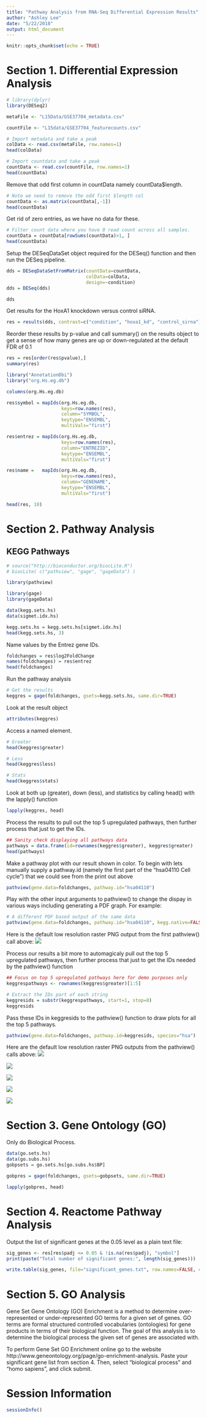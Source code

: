 ```yaml
---
title: "Pathway Analysis from RNA-Seq Differential Expression Results"
author: "Ashley Lee"
date: "5/22/2018"
output: html_document
---
```


```r
knitr::opts_chunk$set(echo = TRUE)
```

# Section 1. Differential Expression Analysis

```r
# library(dplyr)
library(DESeq2)
```

```r
metaFile <- "L15Data/GSE37704_metadata.csv"

countFile <- "L15data/GSE37704_featurecounts.csv"
```

```r
# Import metadata and take a peak
colData <- read.csv(metaFile, row.names=1)
head(colData)
```

```r
# Import countdata and take a peak
countData <- read.csv(countFile, row.names=1)
head(countData)
```

Remove that odd first column in countData namely countData$length.
```r
# Note we need to remove the odd first $length col
countData <- as.matrix(countData[,-1])
head(countData)
```

Get rid of zero entries, as we have no data for these.
```r
# Filter count data where you have 0 read count across all samples.
countData = countData[rowSums(countData)>1, ]
head(countData)
```

Setup the DESeqDataSet object required for the DESeq() function and then run the DESeq pipeline. 
```r
dds = DESeqDataSetFromMatrix(countData=countData,
                             colData=colData,
                             design=~condition)
dds = DESeq(dds)
```

```r
dds
```

Get results for the HoxA1 knockdown versus control siRNA.

```r
res = results(dds, contrast=c("condition", "hoxa1_kd", "control_sirna"))
```

Reorder these results by p-value and call summary() on the results object to get a sense of how many genes are up or down-regulated at the default FDR of 0.1
```r
res = res[order(res$pvalue),]
summary(res)
```

```r
library("AnnotationDbi")
library("org.Hs.eg.db")
```

```r
columns(org.Hs.eg.db)
```

```r
res$symbol = mapIds(org.Hs.eg.db,
                    keys=row.names(res), 
                    column="SYMBOL",
                    keytype="ENSEMBL",
                    multiVals="first")
```

```r
res$entrez = mapIds(org.Hs.eg.db,
                    keys=row.names(res), 
                    column="ENTREZID",
                    keytype="ENSEMBL",
                    multiVals="first")
```

```r
res$name =   mapIds(org.Hs.eg.db,
                    keys=row.names(res), 
                    column="GENENAME",
                    keytype="ENSEMBL",
                    multiVals="first")
```

```r
head(res, 10)
```

# Section 2. Pathway Analysis

## KEGG Pathways

```r
# source("http://bioconductor.org/biocLite.R")
# biocLite( c("pathview", "gage", "gageData") )
```


```r
library(pathview)
```

```r
library(gage)
library(gageData)

data(kegg.sets.hs)
data(sigmet.idx.hs)

kegg.sets.hs = kegg.sets.hs[sigmet.idx.hs]
head(kegg.sets.hs, 3)
```

Name values by the Entrez gene IDs.
```r
foldchanges = res$log2FoldChange
names(foldchanges) = res$entrez
head(foldchanges)
```

Run the pathway analysis
```r
# Get the results
keggres = gage(foldchanges, gsets=kegg.sets.hs, same.dir=TRUE)
```

Look at the result object
```r
attributes(keggres)
```

Access a named element.
```r
# Greater
head(keggres$greater)
```

```r
# Less
head(keggres$less)
```

```r
# Stats
head(keggres$stats)
```

Look at both up (greater), down (less), and statistics by calling head() with the lapply() function

```r
lapply(keggres, head)
```

Process the results to pull out the top 5 upregulated pathways, then further process that just to get the IDs.
```r
## Sanity check displaying all pathways data
pathways = data.frame(id=rownames(keggres$greater), keggres$greater)
head(pathways)
```

Make a pathway plot with our result shown in color. To begin with lets manually supply a pathway.id (namely the first part of the "hsa04110 Cell cycle") that we could see from the print out above
```r
pathview(gene.data=foldchanges, pathway.id="hsa04110")
```

Play with the other input arguments to pathview() to change the dispay in various ways including generating a PDF graph. For example: 
```r
# A different PDF based output of the same data
pathview(gene.data=foldchanges, pathway.id="hsa04110", kegg.native=FALSE)
```

Here is the default low resolution raster PNG output from the first pathview() call above:
![](hsa04110.pathview.png)

Process our results a bit more to automagicaly pull out the top 5 upregulated pathways, then further process that just to get the IDs needed by the pathview() function
```r
## Focus on top 5 upregulated pathways here for demo purposes only
keggrespathways <- rownames(keggres$greater)[1:5]

# Extract the IDs part of each string
keggresids = substr(keggrespathways, start=1, stop=8)
keggresids
```

Pass these IDs in keggresids to the pathview() function to draw plots for all the top 5 pathways.
```r
pathview(gene.data=foldchanges, pathway.id=keggresids, species="hsa")
```

Here are the default low resolution raster PNG outputs from the pathview() calls above:
![](hsa04640.pathview.png)

![](hsa04630.pathview.png)

![](hsa04142.pathview.png)

![](hsa00140.pathview.png)

![](hsa04740.pathview.png)


# Section 3. Gene Ontology (GO)

Only do Biological Process.
```r
data(go.sets.hs)
data(go.subs.hs)
gobpsets = go.sets.hs[go.subs.hs$BP]

gobpres = gage(foldchanges, gsets=gobpsets, same.dir=TRUE)

lapply(gobpres, head)
```

# Section 4. Reactome Pathway Analysis

Output the list of significant genes at the 0.05 level as a plain text file:
```r
sig_genes <- res[res$padj <= 0.05 & !is.na(res$padj), "symbol"]
print(paste("Total number of significant genes:", length(sig_genes)))
```

```r
write.table(sig_genes, file="significant_genes.txt", row.names=FALSE, col.names=FALSE, quote=FALSE)
```

# Section 5. GO Analysis
Gene Set Gene Ontology (GO) Enrichment is a method to determine over-represented or under-represented GO terms for a given set of genes. GO terms are formal structured controlled vocabularies (ontologies) for gene products in terms of their biological function. The goal of this analysis is to determine the biological process the given set of genes are associated with.

To perform Gene Set GO Enrichment online go to the website http://www.geneontology.org/page/go-enrichment-analysis. Paste your significant gene list from section 4. Then, select “biological process” and “homo sapiens”, and click submit.

# Session Information
```r
sessionInfo()
```


